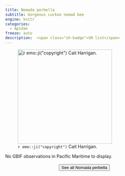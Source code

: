 ```yaml
---
title: Nomada perbella
subtitle: Gorgeous cuckoo nomad bee
engine: knitr
categories:
  - Apidae
freeze: auto
description:  <span class="sh-badge">SH list</span>
---
```

![`r emo::ji("copyright")` Cait Harrigan.](/files/no_bee.png){height=300}



No GBIF observations in Pacific Maritime to display.
<br><br>
<center>


<a href="NA"><button type="button" class="btn btn-secondary">See all Nomada perbella <i class="fa-solid fa-arrow-up-right-from-square"></i> </button></a>
</center>
